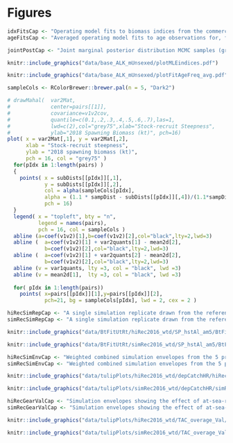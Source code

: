 # Figures





```r

idxFitsCap <- "Operating model fits to biomass indices from the commercial trap fishery (Trap, top panel), standardized sablefish survey (Std., middle panel), and stratified random sablefish survey (StRS, bottom panel). Points show observations scaled by catchability, and lines show operating model vulnerable biomass."
ageFitsCap <- "Averaged operating model fits to age observations for, from top to bottom, the commercial trap fishery (Trap), commercial trawl fishery (Trawl), standardized survey (Std.), and stratified random survey (StRS). Grey bars are the average proportion of age observations, and the points joined with a line show the average expected distribution of age observations in the operating model. Averages are taken over the years with observations."

jointPostCap <- "Joint marginal posterior distribution MCMC samples (grey dots) for stock-recruit steepness ($h$) and spawning biomass in 2018 ($B_{2018}$). Dashed lines indicate the mean, 10th and 90th percentiles of each marginal distribution, with the percentiles of the spawning biomass distribution adjusted to match the regression line between the two marginal distributions. Coloured dots with black borders at the intersections of selected percentiles are the sample centres for the 5 productivity/biomass operating model scenarios, with the coloured posterior MCMC samples showing the set of all points within a Mahalanobis distance of .6 from the centre of the same colour."

```


```r
knitr::include_graphics("data/base_ALK_mUnsexed/plotMLEindices.pdf")
```

\newpage

```r
knitr::include_graphics("data/base_ALK_mUnsexed/plotFitAgeFreq_avg.pdf")
```

\newpage



```r


sampleCols <- RColorBrewer::brewer.pal(n = 5, "Dark2")

# drawMahal(  var2Mat,
#             center=pairs[[1]],
#             covariance=v1v2cov,
#             quantile=c(0.1,.2,.3,.4,.5,.6,.7),las=1,
#             lwd=c(2),col="grey75",xlab="Stock-recruit Steepness",
#             ylab="2018 Spawning Biomass (kt)", pch=16)
plot( x = var2Mat[,1], y = var2Mat[,2],
      xlab = "Stock-recruit steepness",
      ylab = "2018 spawning biomass (kt)",
      pch = 16, col = "grey75" )
  for(pIdx in 1:length(pairs) )
  {
    points( x = subDists[[pIdx]][,1], 
            y = subDists[[pIdx]][,2], 
            col = alpha(sampleCols[pIdx],
            alpha = (1.1 * sampDist - subDists[[pIdx]][,4])/(1.1*sampDist)),
            pch = 16)
  }
  legend( x = "topleft", bty = "n",
          legend = names(pairs),
          pch = 16, col = sampleCols )
  abline (a=coef(v1v2)[1],b=coef(v1v2)[2],col="black",lty=2,lwd=3)
  abline (  a=coef(v1v2)[1] + var2quants[1] - mean2d[2],
            b=coef(v1v2)[2],col="black",lty=2,lwd=3)
  abline (  a=coef(v1v2)[1] + var2quants[2] - mean2d[2],
            b=coef(v1v2)[2],col="black",lty=2,lwd=3)
  abline (v = var1quants, lty =3, col = "black", lwd =3)
  abline (v = mean2d[1],  lty =3, col = "black", lwd =3)
  
  for( pIdx in 1:length(pairs))
    points( x=pairs[[pIdx]][1],y=pairs[[pIdx]][2], 
            pch=21, bg = sampleCols[pIdx], lwd = 2, cex = 2 )

```

\newpage

\blandscape
```r
hiRecSimRepCap <- "A single simulation replicate drawn from the reference set of high 2016 recruitment scenario operating models. The top row of panels show the spawning biomass and AM fits when estimated by an MP, the middle row shows the legal and sub-legal harvest rates, and the bottom row shows the OM recruitments."
simRecSimRepCap <- "A single simulation replicate drawn from the reference set of high 2016 recruitment scenario operating models. The top row of panels show the spawning biomass and AM fits when estimated by an MP, the middle row shows the legal and sub-legal harvest rates, and the bottom row shows the OM recruitments."
```

```r
knitr::include_graphics("data/BtFitUtRt/hiRec2016_wtd/SP_hstAl_am5/BtFitUtRt_rep13.pdf")
```

\newpage

```r
knitr::include_graphics("data/BtFitUtRt/simRec2016_wtd/SP_hstAl_am5/BtFitUtRt_rep13.pdf")
```

\newpage

```r
hiRecSimEnvCap <- "Weighted combined simulation envelopes from the 5 productivity and biomass operating models in the reference recruitment scenario, showing SP management procedures that applied the historical allocation of discarding, and amortized penalties over 5 years. The top row hows projected biomass relative to unfished, the second row shows the landed catch, and the bottom row shows the legal harvest rate."
simRecSimEnvCap <- "Weighted combined simulation envelopes from the 5 productivity and biomass operating models in the robustness recruitment scenario, showing SP management procedures that applied the historical allocation of discarding, and amortized penalties over 5 years. The top row hows projected biomass relative to unfished, the second row shows the landed catch, and the bottom row shows the legal harvest rate."
```

```r
knitr::include_graphics("data/tulipPlots/hiRec2016_wtd/depCatchHR/hiRec2016_wtd_depCatchHR_SP_hstAl_am5.pdf")
```

\newpage

```r
knitr::include_graphics("data/tulipPlots/simRec2016_wtd/depCatchHR/simRec2016_wtd_depCatchHR_SP_hstAl_am5.pdf")
```

\newpage

```r
hiRecGearValCap <- "Simulation envelopes showing the effect of at-sea-release regulations by commercial sector under the reference recruitment scenario. Envelopes show decreasing restrictiveness of juvenile release caps from left to right. The top row shows the total available catch, the second row shows release overages as a percentage of the TAC, the third row shows the value of the landed catch, and the bottom row shows the value of released fish."
simRecGearValCap <- "Simulation envelopes showing the effect of at-sea-release regulations by commercial sector under the robustness recruitment scenario. Envelopes show decreasing restrictiveness of juvenile release caps from left to right. The top row shows the total available catch, the second row shows release overages as a percentage of the TAC, the third row shows the value of the landed catch, and the bottom row shows the value of released fish."
```

```r
knitr::include_graphics("data/tulipPlots/hiRec2016_wtd/TAC_overage_Val/hiRec2016_wtd_TacOverVal_SP_hstAl_am5.pdf")
```

\newpage

```r
knitr::include_graphics("data/tulipPlots/simRec2016_wtd/TAC_overage_Val/simRec2016_wtd_TacOverVal_SP_hstAl_am5.pdf")
```

\elandscape




